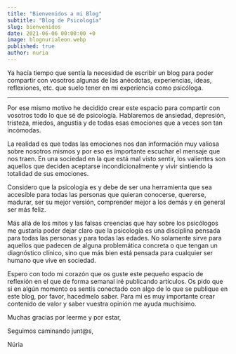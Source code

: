 ```yaml
---
title: "Bienvenidos a mi Blog"
subtitle: "Blog de Psicología"
slug: bienvenidos
date: 2021-06-06 00:00:00 +0
image: blognurialeon.webp
published: true
author: nuria
---
```


Ya hacía tiempo que sentía la necesidad de escribir un blog para poder compartir con vosotros algunas de las anécdotas, experiencias, ideas, reflexiones, etc. que suelo tener en mi experiencia como psicóloga.

---

Por ese mismo motivo he decidido crear este espacio para compartir con vosotros todo lo que sé de psicología. Hablaremos de ansiedad, depresión, tristeza, miedos, angustia y de todas esas emociones que a veces son tan incómodas.

La realidad es que todas las emociones nos dan información muy valiosa sobre nosotros mismos y por eso es importante escuchar el mensaje que nos traen. En una sociedad en la que está mal visto sentir, los valientes son aquellos que deciden aceptarse incondicionalmente y vivir sintiendo la totalidad de sus emociones.

Considero que la psicología es y debe de ser una herramienta que sea accesible para todas las personas que quieran conocerse, quererse, madurar, ser su mejor versión, comprender mejor a los demás y en general ser más feliz.

Más allá de los mitos y las falsas creencias que hay sobre los psicólogos me gustaría poder dejar claro que la psicología es una disciplina pensada para todas las personas y para todas las edades. No solamente sirve para aquellos que padecen de alguna problemática concreta o que tengan un diagnóstico clínico, sino que más bien está pensada para cualquier ser humano que vive en sociedad.

Espero con todo mi corazón que os guste este pequeño espacio de reflexión en el que de forma semanal iré publicando artículos. Os pido que si en algún momento os sentís conectado con algo de lo que se publique en este blog, por favor, hacedmelo saber. Para mi es muy importante crear contenido de valor y saber vuestra opinión me ayuda muchísimo.

Muchas gracias por leerme y por estar,

Seguimos caminando junt@s,

Núria
